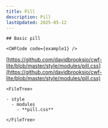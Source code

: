 ```yaml
---
title: Pill
description: Pill
lastUpdated: 2025-05-12
---
```




<Tabs>
  <TabItem label="Overview" icon="puzzle">
    
    ## Basic pill

    <CWFCode code={example1} />
  </TabItem>
  <TabItem label="Files" icon="list-format">

  [https://github.com/davidbrooksio/cwf-lite/blob/master/style/modules/pill.css](https://github.com/davidbrooksio/cwf-lite/blob/master/style/modules/pill.css)
  
    <FileTree>

    - style
      - modules
        - **pill.css**

    </FileTree>
  </TabItem>
  <TabItem label="Stylesheet" icon="open-book">
    <Code code={cssExample} lang="css" />
  </TabItem>
</Tabs>
